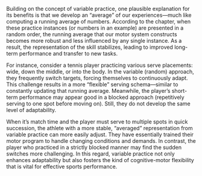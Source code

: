 Building on the concept of variable practice, one plausible explanation for its benefits is that we develop an “average” of our experiences—much like computing a running average of numbers. According to the chapter, when these practice instances (or numbers in an example) are presented in a random order, the running average that our motor system constructs becomes more robust and less influenced by any single instance. As a result, the representation of the skill stabilizes, leading to improved long-term performance and transfer to new tasks.

For instance, consider a tennis player practicing various serve placements: wide, down the middle, or into the body. In the variable (random) approach, they frequently switch targets, forcing themselves to continuously adapt. This challenge results in a more “flexible” serving schema—similar to constantly updating that running average. Meanwhile, the player's short-term performance may appear good in a blocked approach (repetitively serving to one spot before moving on). Still, they do not develop the same level of adaptability.

When it’s match time and the player must serve to multiple spots in quick succession, the athlete with a more stable, “averaged” representation from variable practice can more easily adjust. They have essentially trained their motor program to handle changing conditions and demands. In contrast, the player who practiced in a strictly blocked manner may find the sudden switches more challenging. In this regard, variable practice not only enhances adaptability but also fosters the kind of cognitive-motor flexibility that is vital for effective sports performance.